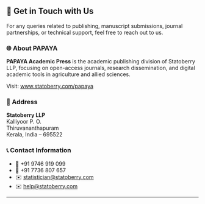 ## 📮 Get in Touch with Us {.unnumbered}  

For any queries related to publishing, manuscript submissions, journal partnerships, or technical support, feel free to reach out to us.  

### 🌐 About PAPAYA {.unnumbered} 

**PAPAYA Academic Press** is the academic publishing division of Statoberry LLP, focusing on open-access journals, research dissemination, and digital academic tools in agriculture and allied sciences.  

Visit: [www.statoberry.com/papaya](https://www.statoberry.com/papaya)  

### 🏢 Address {.unnumbered} 

**Statoberry LLP**  
Kalliyoor P. O.  
Thiruvananthapuram  
Kerala, India – 695522  

### 📞 Contact Information {.unnumbered} 

- 📱 +91 9746 919 099  
- 📱 +91 7736 807 657  
- ✉️ [statistician@statoberry.com](mailto:statistician@statoberry.com)  
- ✉️ [help@statoberry.com](mailto:help@statoberry.com)

---

